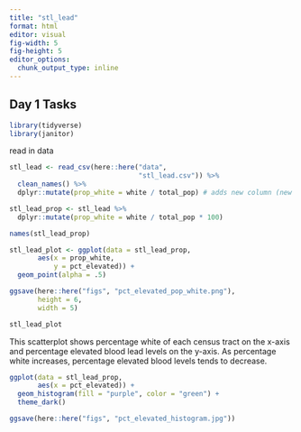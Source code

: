 ```yaml
---
title: "stl_lead"
format: html
editor: visual
fig-width: 5
fig-height: 5
editor_options: 
  chunk_output_type: inline
---
```


## Day 1 Tasks

```r
library(tidyverse)
library(janitor)
```

read in data

```r
stl_lead <- read_csv(here::here("data", 
                                "stl_lead.csv")) %>% 
  clean_names() %>% 
  dplyr::mutate(prop_white = white / total_pop) # adds new column (new column name = operation)
```

```r
stl_lead_prop <- stl_lead %>% 
  dplyr::mutate(prop_white = white / total_pop * 100)

names(stl_lead_prop)
```

```r
stl_lead_plot <- ggplot(data = stl_lead_prop, 
       aes(x = prop_white,
           y = pct_elevated)) +
  geom_point(alpha = .5)

ggsave(here::here("figs", "pct_elevated_pop_white.png"),
       height = 6,
       width = 5)
```

```r
stl_lead_plot
```

This scatterplot shows percentage white of each census tract on the x-axis and percentage elevated blood lead levels on the y-axis. As percentage white increases, percentage elevated blood levels tends to decrease.

```r
ggplot(data = stl_lead_prop,
       aes(x = pct_elevated)) +
  geom_histogram(fill = "purple", color = "green") +
  theme_dark()

ggsave(here::here("figs", "pct_elevated_histogram.jpg"))
```
